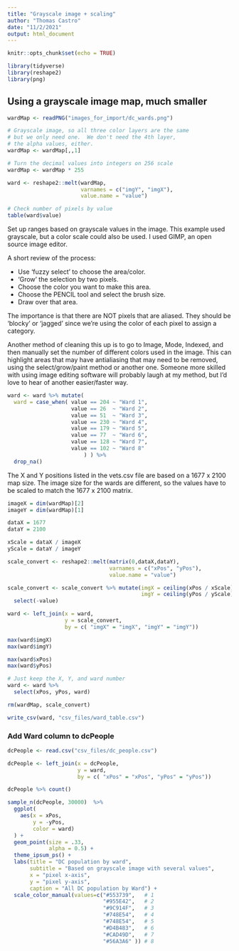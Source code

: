 ```yaml
---
title: "Grayscale image + scaling"
author: "Thomas Castro"
date: "11/2/2021"
output: html_document
---
```


```r
knitr::opts_chunk$set(echo = TRUE)

library(tidyverse)
library(reshape2)
library(png)

```

## Using a grayscale image map, much smaller

```r

wardMap <- readPNG("images_for_import/dc_wards.png")

# Grayscale image, so all three color layers are the same
# but we only need one.  We don't need the 4th layer,
# the alpha values, either.
wardMap <- wardMap[,,1]

# Turn the decimal values into integers on 256 scale
wardMap <- wardMap * 255

ward <- reshape2::melt(wardMap, 
                       varnames = c("imgY", "imgX"), 
                       value.name = "value")

# Check number of pixels by value
table(ward$value)

```

Set up ranges based on grayscale values in the image.  This example used grayscale, but a color scale could also be used.  I used GIMP, an open source image editor.

A short review of the process:

- Use 'fuzzy select' to choose the area/color.
- 'Grow' the selection by two pixels.
- Choose the color you want to make this area.
- Choose the PENCIL tool and select the brush size.
- Draw over that area.

The importance is that there are NOT pixels that are aliased.  They should be 'blocky' or 'jagged' since we're using the color of each pixel to assign a category.  

Another method of cleaning this up is to go to Image, Mode, Indexed, and then manually set the number of different colors used in the image.  This can highlight areas that may have antialiasing that may need to be removed, using the select/grow/paint method or another one.  Someone more skilled with using image editing software will probably laugh at my method, but I'd love to hear of another easier/faster way.


```r

ward <- ward %>% mutate(
  ward = case_when( value == 204 ~ "Ward 1",
                    value == 26  ~ "Ward 2",
                    value == 51  ~ "Ward 3",
                    value == 230 ~ "Ward 4",
                    value == 179 ~ "Ward 5",
                    value == 77  ~ "Ward 6",
                    value == 128 ~ "Ward 7",
                    value == 102 ~ "Ward 8"
                        ) ) %>% 
  drop_na()


```

The X and Y positions listed in the vets.csv file are based on a 1677 x 2100 map size.  The image size for the wards are different, so the values have to be scaled to match the 1677 x 2100 matrix.

```r

imageX = dim(wardMap)[2]
imageY = dim(wardMap)[1]

dataX = 1677
dataY = 2100

xScale = dataX / imageX
yScale = dataY / imageY

scale_convert <- reshape2::melt(matrix(0,dataX,dataY), 
                                varnames = c("xPos", "yPos"), 
                                value.name = "value")

scale_convert <- scale_convert %>% mutate(imgX = ceiling(xPos / xScale),
                                          imgY = ceiling(yPos / yScale)) %>% 
  select(-value)

```



```r

ward <- left_join(x = ward,
                  y = scale_convert,
                  by = c( "imgX" = "imgX", "imgY" = "imgY"))

max(ward$imgX)
max(ward$imgY)

max(ward$xPos)
max(ward$yPos)

# Just keep the X, Y, and ward number
ward <- ward %>%
  select(xPos, yPos, ward)

rm(wardMap, scale_convert)

```


```r

write_csv(ward, "csv_files/ward_table.csv")

```

### Add Ward column to dcPeople

```r

dcPeople <- read.csv("csv_files/dc_people.csv")

dcPeople <- left_join(x = dcPeople,
                      y = ward,
                      by = c( "xPos" = "xPos", "yPos" = "yPos"))

dcPeople %>% count()

sample_n(dcPeople, 30000)  %>% 
  ggplot(
    aes(x = xPos,
        y = -yPos,
        color = ward)
  ) + 
  geom_point(size = .33,
             alpha = 0.5) +
  theme_ipsum_ps() +
  labs(title = "DC population by ward",
       subtitle = "Based on grayscale image with several values",
       x = "pixel x-axis",
       y = "pixel y-axis",
       caption = "All DC population by Ward") +
  scale_color_manual(values=c("#553739",   # 1
                              "#955E42",   # 2
                              "#9C914F",   # 3
                              "#748E54",   # 4
                              "#748E54",   # 5
                              "#D4B483",   # 6
                              "#CAD49D",   # 7
                              "#56A3A6" )) # 8


```
